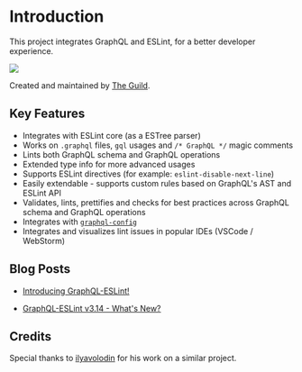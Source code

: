 
# Introduction

This project integrates GraphQL and ESLint, for a better developer experience.

![](https://thumbs.gfycat.com/ActualTerrificDog-size_restricted.gif)

<Callout type="info">Created and maintained by [The Guild](https://the-guild.dev).</Callout>

## Key Features

- Integrates with ESLint core (as a ESTree parser)
- Works on `.graphql` files, `gql` usages and `/* GraphQL */` magic comments
- Lints both GraphQL schema and GraphQL operations
- Extended type info for more advanced usages
- Supports ESLint directives (for example: `eslint-disable-next-line`)
- Easily extendable - supports custom rules based on GraphQL's AST and ESLint API
- Validates, lints, prettifies and checks for best practices across GraphQL schema and GraphQL
  operations
- Integrates with [`graphql-config`](https://the-guild.dev/graphql/config)
- Integrates and visualizes lint issues in popular IDEs (VSCode / WebStorm)

## Blog Posts

- [Introducing GraphQL-ESLint!](https://the-guild.dev/blog/introducing-graphql-eslint)

- [GraphQL-ESLint v3.14 - What's New?](https://the-guild.dev/blog/graphql-eslint-3.14)

## Credits

Special thanks to [ilyavolodin](https://github.com/ilyavolodin) for his work on a similar project.
